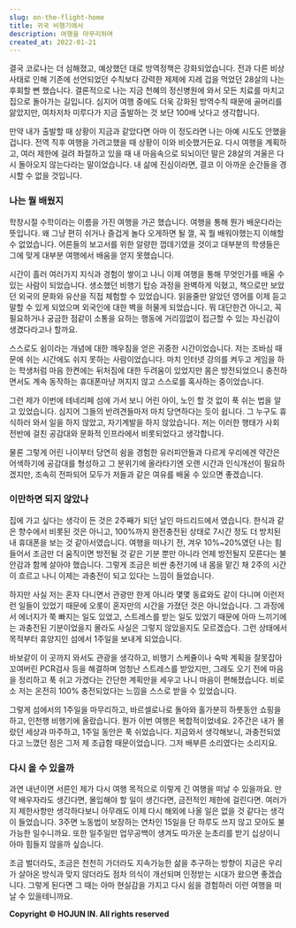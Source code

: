 ```yaml
---
slug: on-the-flight-home
title: 귀국 비행기에서
description: 여행을 마무리하며
created_at: 2022-01-21
---
```


결국 코로나는 더 심해졌고, 예상했던 대로 방역정책은 강화되었습니다. 전과 다른 비상사태로 인해 기존에 선언되었던 수칙보다 강력한 제제에
지레 겁을 먹었던 28살의 나는 후회할 뻔 했습니다. 결론적으로 나는 지금 천혜의 정신병원에 와서 모든 치료를 마치고 집으로 돌아가는
길입니다. 심지어 여행 중에도 더욱 강화된 방역수칙 때문에 골머리를 앓았지만, 여차저차 미루다가 지금 출발하는 것 보단 100배 낫다고
생각합니다.

만약 내가 출발할 때 상황이 지금과 같았다면 아마 이 정도라면 나는 아예 시도도 안했을겁니다. 전역 직후 여행을 가려고했을 때 상황이 이와
비슷했거든요. 다시 여행을 계획하고, 여러 제한에 걸려 좌절하고 있을 때 내 마음속으로 되뇌이던 말은 28살의 겨울은 다시 돌아오지
않는다라는 말이었습니다. 내 삶에 진심이라면, 결코 이 아까운 순간들을 경시할 수 없을 것입니다.

### 나는 뭘 배웠지

학창시절 수학이라는 이름을 가진 여행을 가곤 했습니다. 여행을 통해 뭔가 배운다라는 뜻입니다. 왜 그냥 편히 쉬거나 즐겁게 놀다 오게하면 될
껄, 꼭 뭘 배워야했는지 이해할 수 없었습니다. 어른들의 보고서를 위한 알량한 껍데기였을 것이고 대부분의 학생들은 그에 맞게 대부분 여행에서
배움을 얻지 못했습니다.

시간이 흘러 여러가지 지식과 경험이 쌓이고 나니 이제 여행을 통해 무엇인가를 배울 수 있는 사람이 되었습니다. 생소했던 비행기 탑승 과정을
완벽하게 익혔고, 책으로만 보았던 외국의 문화와 유산을 직접 체험할 수 있었습니다. 읽을줄만 알았던 영어를 이제 듣고 말할 수 있게 되었으며
외국인에 대한 벽을 허물게 되었습니다. 뭐 대단한건 아니고, 꼭 필요하거나 궁금한 점같이 소통을 요하는 행동에 거리낌없이 접근할 수 있는
자신감이 생겼다라고나 할까요.

스스로도 쉼이라는 개념에 대한 깨우침을 얻은 귀중한 시간이었습니다. 저는 조바심 때문에 쉬는 시간에도 쉬지 못하는 사람이었습니다. 마치
인터넷 강의를 켜두고 게임을 하는 학생처럼 마음 한켠에는 뒤처짐에 대한 두려움이 있었지만 몸은 방전되었으니 충전하면서도 계속 동작하는
휴대폰마냥 꺼지지 않고 스스로를 혹사하는 중이었습니다.

그런 제가 이번에 테네리페 섬에 가서 보니 어린 아이, 노인 할 것 없이 푹 쉬는 법을 알고 있었습니다. 심지어 그들의 반려견들마저 마치
당연하다는 듯이 쉽니다. 그 누구도 휴식하러 와서 일을 하지 않았고, 자기계발을 하지 않았습니다. 저는 이러한 행태가 사회 전반에 걸친
공감대와 문화적 인프라에서 비롯되었다고 생각합니다.

물론 그렇게 어린 나이부터 당연히 쉼을 경험한 유러피안들과 다르게 우리에겐 약간은 어색하기에 공감대를 형성하고 그 분위기에 올라타기엔 오랜
시간과 인식개선이 필요하겠지만, 조속히 전파되어 모두가 저들과 같은 여유를 배울 수 있으면 좋겠습니다.

### 이만하면 되지 않았나

집에 가고 싶다는 생각이 든 것은 2주째가 되던 날인 마드리드에서 였습니다. 한식과 같은 향수에서 비롯된 것은 아니고, 100%까지
완전충전된 상태로 7시간 정도 더 방치된 내 휴대폰을 보는 것 같아서였습니다. 여행을 떠나기 전, 겨우 10%~20%였던 나는 힘들어서
조금만 더 움직이면 방전될 것 같은 기분 뿐만 아니라 언제 방전될지 모른다는 불안감과 함께 살아야 했습니다. 그렇게 조금은 비싼 충전기에 내
몸을 맡긴 채 2주의 시간이 흐르고 나니 이제는 과충전이 되고 있다는 느낌이 들었습니다.

하지만 사실 저는 혼자 다니면서 관광만 한게 아니라 몇몇 동료와도 같이 다니며 이런저런 일들이 있었기 때문에 오롯이 혼자만의 시간을 가졌던
것은 아니었습니다. 그 과정에서 에너지가 쭉 빠지는 일도 있었고, 스트레스를 받는 일도 있었기 때문에 아마 느끼기에는 과충전된 기분이었을지
몰라도 사실은 그렇지 않았을지도 모르겠습다. 그런 상태에서 목적부터 휴양지인 섬에서 1주일을 보내게 되었습니다.

바보같이 이 곳까지 와서도 관광을 생각하고, 비행기 스케쥴이나 숙박 계획을 잘못잡아 꼬여버린 PCR검사 등을 해결하며 엄청난 스트레스를
받았지만, 그래도 오기 전에 마음을 정리하고 푹 쉬고 가겠다는 간단한 계획만을 세우고 나니 마음이 편해졌습니다. 비로소 저는 온전히 100%
충전되었다는 느낌을 스스로 받을 수 있었습니다.

그렇게 섬에서의 1주일을 마무리하고, 바르셀로나로 돌아와 홀가분히 하룻동안 쇼핑을 하고, 인천행 비행기에 올랐습니다. 뭔가 이번 여행은
복합적이었네요. 2주간은 내가 몰랐던 세상과 마주하고, 1주일 동안은 푹 쉬었습니다. 지금와서 생각해보니, 과충전되었다고 느꼈던 점은 그저
제 조급함 때문이었습니다. 그저 배부른 소리였다는 소리지요.

### 다시 올 수 있을까

과연 내년이면 서른인 제가 다시 여행 목적으로 이렇게 긴 여행을 떠날 수 있을까요. 만약 배우자라도 생긴다면, 몰입해야 할 일이 생긴다면,
금전적인 제한에 걸린다면. 여러가지 제한사항만 생각하다보니 아무래도 이제 다시 해외에 나올 일은 없을 것 같다는 생각이 들었습니다. 3주면
노동법이 보장하는 연차인 15일을 단 하루도 쓰지 않고 모아도 불가능한 일수니까요. 또한 일주일만 업무공백이 생겨도 따가운 눈초리를 받기
십상이니 아마 힘들지 않을까 싶습니다.

조금 벌더라도, 조금은 천천히 가더라도 지속가능한 삶을 추구하는 방향이 지금은 우리가 살아온 방식과 맞지 않더라도 점차 의식이 개선되며
인정받는 시대가 왔으면 좋겠습니다. 그렇게 된다면 그 때는 아마 현실감을 가지고 다시 쉼을 경험하러 이런 여행을 떠날 수 있을테니까요.


**Copyright © HOJUN IN. All rights reserved**